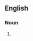 {{also|order-in-council}}
==English==

===Noun===
{{en-noun|orders in council}}

# {{alternative spelling of|en|order-in-council}}
